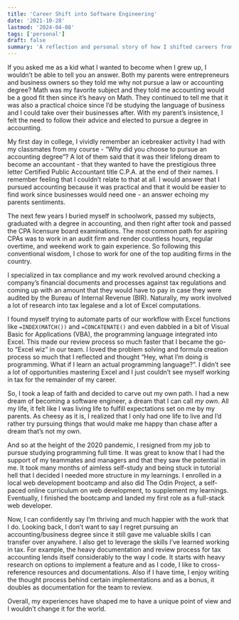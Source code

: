 ```yaml
---
title: 'Career Shift into Software Engineering'
date: '2021-10-28'
lastmod: '2024-04-08'
tags: ['personal']
draft: false
summary: 'A reflection and personal story of how I shifted careers from being a Certified Public Accountant'
---
```


If you asked me as a kid what I wanted to become when I grew up, I wouldn’t be able to tell you an answer. Both my parents were entrepreneurs and business owners so they told me why not pursue a law or accounting degree? Math was my favorite subject and they told me accounting would be a good fit then since it’s heavy on Math. They continued to tell me that it was also a practical choice since I’d be studying the language of business and I could take over their businesses after. With my parent’s insistence, I felt the need to follow their advice and elected to pursue a degree in accounting.

My first day in college, I vividly remember an icebreaker activity I had with my classmates from my course - “Why did you choose to pursue an accounting degree”? A lot of them said that it was their lifelong dream to become an accountant - that they wanted to have the prestigious three letter Certified Public Accountant title C.P.A. at the end of their names. I remember feeling that I couldn’t relate to that at all. I would answer that I pursued accounting because it was practical and that it would be easier to find work since businesses would need one - an answer echoing my parents sentiments.

The next few years I buried myself in schoolwork, passed my subjects, graduated with a degree in accounting, and then right after took and passed the CPA licensure board examinations. The most common path for aspiring CPAs was to work in an audit firm and render countless hours, regular overtime, and weekend work to gain experience. So following this conventional wisdom, I chose to work for one of the top auditing firms in the country.

I specialized in tax compliance and my work revolved around checking a company’s financial documents and processes against tax regulations and coming up with an amount that they would have to pay in case they were audited by the Bureau of Internal Revenue (BIR). Naturally, my work involved a lot of research into tax legalese and a lot of Excel computations.

I found myself trying to automate parts of our workflow with Excel functions like `=INDEX(MATCH())` and `=CONCATENATE()` and even dabbled in a bit of Visual Basic for Applications (VBA), the programming language integrated into Excel. This made our review process so much faster that I became the go-to “Excel wiz” in our team. I loved the problem solving and formula creation process so much that I reflected and thought “Hey, what I’m doing *is* programming. What if I learn an actual programming language?”. I didn’t see a lot of opportunities mastering Excel and I just couldn’t see myself working in tax for the remainder of my career.

So, I took a leap of faith and decided to carve out my own path. I had a new dream of becoming a software engineer, a dream that I can call *my own*. All my life, it felt like I was living life to fulfill expectations set on me by my parents. As cheesy as it is, I realized that I only had one life to live and I’d rather try pursuing things that would make me happy than chase after a dream that’s not my own.


And so at the height of the 2020 pandemic, I resigned from my job to pursue studying programming full time. It was great to know that I had the support of my teammates and managers and that they saw the potential in me. It took many months of aimless self-study and being stuck in tutorial hell that I decided I needed more structure in my learnings. I enrolled in a local web development bootcamp and also did The Odin Project, a self-paced online curriculum on web development, to supplement my learnings. Eventually, I finished the bootcamp and landed my first role as a full-stack web developer.

Now, I can confidently say I’m thriving and much happier with the work that I do. Looking back, I don’t want to say I regret pursuing an accounting/business degree since it still gave me valuable skills I can transfer over anywhere. I also get to leverage the skills I’ve learned working in tax. For example, the heavy documentation and review process for tax accounting lends itself considerably to the way I code. It starts with heavy research on options to implement a feature and as I code, I like to cross-reference resources and documentations. Also if I have time, I enjoy writing the thought process behind certain implementations and as a bonus, it doubles as documentation for the team to review.

Overall, my experiences have shaped me to have a unique point of view and I wouldn’t change it for the world.